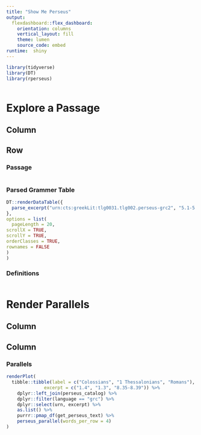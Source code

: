 ```yaml
---
title: "Show Me Perseus"
output: 
  flexdashboard::flex_dashboard:
    orientation: columns
    vertical_layout: fill
    theme: lumen
    source_code: embed
runtime:  shiny
---
```


```r
library(tidyverse)
library(DT)
library(rperseus)
```

```r

```

Explore a Passage
==================================================================

Column {.sidebar}
-----------------------------------------------------------------------

Row
-----------------------------------------------------------------------

### Passage

```r


```


### Parsed Grammer Table

```r
DT::renderDataTable({
  parse_excerpt("urn:cts:greekLit:tlg0031.tlg002.perseus-grc2", "5.1-5.2")
},
options = list(
  pageLength = 20,
scrollX = TRUE,
scrollY = TRUE,
orderClasses = TRUE,
rownames = FALSE
)
)
```

### Definitions

```r



```
Render Parallels
==================================================================

Column {.sidebar}
-----------------------------------------------------------------------

Column
-----------------------------------------------------------------------

### Parallels

```r
renderPlot(
  tibble::tibble(label = c("Colossians", "1 Thessalonians", "Romans"),
              excerpt = c("1.4", "1.3", "8.35-8.39")) %>%
    dplyr::left_join(perseus_catalog) %>%
    dplyr::filter(language == "grc") %>%
    dplyr::select(urn, excerpt) %>%
    as.list() %>%
    purrr::pmap_df(get_perseus_text) %>%
    perseus_parallel(words_per_row = 4)
)
```